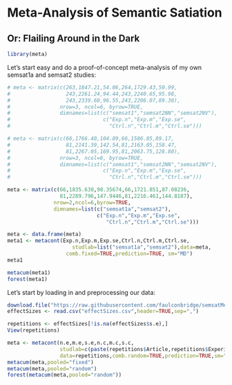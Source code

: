 Meta-Analysis of Semantic Satiation
========================================================

Or: Flailing Around in the Dark
-------------------------------

```r
library(meta)
```

Let's start easy and do a proof-of-concept meta-analysis of my own semsat1a and semsat2 studies:
```r
# meta <- matrix(c(263,1847.21,54.06,264,1729.43,50.99,
#                  243,2261.24,94.44,243,2240.65,95.98,
#                  243,2339.60,96.55,243,2206.07,89.30),
#                nrow=3, ncol=6, byrow=TRUE,
#                dimnames=list(c("semsat1","semsat2NN","semsat2NV"),
#                              c("Exp.n","Exp.m","Exp.se",
#                                "Ctrl.n","Ctrl.m","Ctrl.se")))

# meta <- matrix(c(66,1766.40,104.89,66,1586.85,89.17,
#                  81,2141.39,142.54,81,2163.05,158.47,
#                  81,2267.05,169.95,81,2063.75,128.80),
#                nrow=3, ncol=6, byrow=TRUE,
#                dimnames=list(c("semsat1","semsat2NN","semsat2NV"),
#                              c("Exp.n","Exp.m","Exp.se",
#                                "Ctrl.n","Ctrl.m","Ctrl.se")))

meta <- matrix(c(66,1835.638,98.35674,66,1721.851,87.08236,
                 81,2289.796,147.9446,81,2216.461,144.8187),
               nrow=2,ncol=6,byrow=TRUE,
               dimnames=list(c("semsat1a","semsat2"),
                             c("Exp.n","Exp.m","Exp.se",
                                "Ctrl.n","Ctrl.m","Ctrl.se")))

meta <- data.frame(meta)
meta1 <- metacont(Exp.n,Exp.m,Exp.se,Ctrl.n,Ctrl.m,Ctrl.se,
                     studlab=list("semsat1a","semsat2"),data=meta,
                   comb.fixed=TRUE,prediction=TRUE, sm="MD")
meta1

metacum(meta1)
forest(meta1)
```

Let's start by loading in and preprocessing our data:
```r
download.file("https://raw.githubusercontent.com/faulconbridge/semsatMeta/master/effectSizes.csv", "effectSizes.csv", "wget", extra="--no-check-certificate")
effectSizes <- read.csv("effectSizes.csv",header=TRUE,sep=",")

repetitions <- effectSizes[!is.na(effectSizes$s.e),]
View(repetitions)

meta <- metacont(n.e,m.e,s.e,n.c,m.c,s.c,
                 studlab=c(paste(repetitions$Article,repetitions$Experiment)),
                 data=repetitions,comb.random=TRUE,prediction=TRUE,sm="MD")
metacum(meta,pooled="fixed")
metacum(meta,pooled="random")
forest(metacum(meta,pooled="random"))
```
